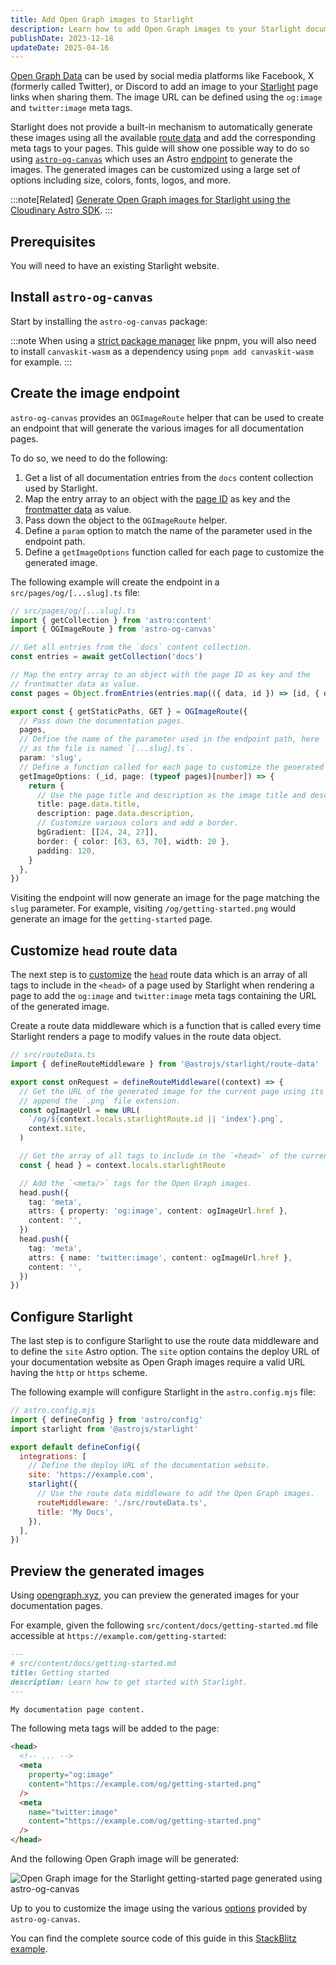 ```yaml
---
title: Add Open Graph images to Starlight
description: Learn how to add Open Graph images to your Starlight documentation website using astro-og-canvas.
publishDate: 2023-12-18
updateDate: 2025-04-16
---
```


[Open Graph Data](https://ogp.me/) can be used by social media platforms like Facebook, X (formerly called Twitter), or Discord to add an image to your [Starlight](https://starlight.astro.build) page links when sharing them.
The image URL can be defined using the `og:image` and `twitter:image` meta tags.

Starlight does not provide a built-in mechanism to automatically generate these images using all the available [route data](https://starlight.astro.build/guides/route-data/) and add the corresponding meta tags to your pages.
This guide will show one possible way to do so using [`astro-og-canvas`](https://github.com/delucis/astro-og-canvas) which uses an Astro [endpoint](https://docs.astro.build/en/core-concepts/endpoints/) to generate the images.
The generated images can be customized using a large set of options including size, colors, fonts, logos, and more.

:::note[Related]
[Generate Open Graph images for Starlight using the Cloudinary Astro SDK](/notes/starlight-og-images-cloudinary-astro-sdk).
:::

## Prerequisites

You will need to have an existing Starlight website.

## Install `astro-og-canvas`

Start by installing the `astro-og-canvas` package:


<Pkg pkg="astro-og-canvas" />

:::note
When using a [strict package manager](https://pnpm.io/pnpm-vs-npm#npms-flat-tree) like pnpm, you will also need to install `canvaskit-wasm` as a dependency using `pnpm add canvaskit-wasm` for example.
:::

## Create the image endpoint

`astro-og-canvas` provides an `OGImageRoute` helper that can be used to create an endpoint that will generate the various images for all documentation pages.

To do so, we need to do the following:

1. Get a list of all documentation entries from the `docs` content collection used by Starlight.
1. Map the entry array to an object with the [page ID](https://docs.astro.build/en/reference/api-reference/#id) as key and the [frontmatter data](https://starlight.astro.build/reference/frontmatter/) as value.
1. Pass down the object to the `OGImageRoute` helper.
1. Define a `param` option to match the name of the parameter used in the endpoint path.
1. Define a `getImageOptions` function called for each page to customize the generated image.

The following example will create the endpoint in a `src/pages/og/[...slug].ts` file:

```ts
// src/pages/og/[...slug].ts
import { getCollection } from 'astro:content'
import { OGImageRoute } from 'astro-og-canvas'

// Get all entries from the `docs` content collection.
const entries = await getCollection('docs')

// Map the entry array to an object with the page ID as key and the
// frontmatter data as value.
const pages = Object.fromEntries(entries.map(({ data, id }) => [id, { data }]))

export const { getStaticPaths, GET } = OGImageRoute({
  // Pass down the documentation pages.
  pages,
  // Define the name of the parameter used in the endpoint path, here `slug`
  // as the file is named `[...slug].ts`.
  param: 'slug',
  // Define a function called for each page to customize the generated image.
  getImageOptions: (_id, page: (typeof pages)[number]) => {
    return {
      // Use the page title and description as the image title and description.
      title: page.data.title,
      description: page.data.description,
      // Customize various colors and add a border.
      bgGradient: [[24, 24, 27]],
      border: { color: [63, 63, 70], width: 20 },
      padding: 120,
    }
  },
})
```

Visiting the endpoint will now generate an image for the page matching the `slug` parameter.
For example, visiting `/og/getting-started.png` would generate an image for the `getting-started` page.

## Customize `head` route data

The next step is to [customize](https://starlight.astro.build/guides/route-data/#how-to-customize-route-data) the [`head`](https://starlight.astro.build/reference/route-data/#head) route data which is an array of all tags to include in the `<head>` of a page used by Starlight when rendering a page to add the `og:image` and `twitter:image` meta tags containing the URL of the generated image.

Create a route data middleware which is a function that is called every time Starlight renders a page to modify values in the route data object.

```ts
// src/routeData.ts
import { defineRouteMiddleware } from '@astrojs/starlight/route-data'

export const onRequest = defineRouteMiddleware((context) => {
  // Get the URL of the generated image for the current page using its ID and
  // append the `.png` file extension.
  const ogImageUrl = new URL(
    `/og/${context.locals.starlightRoute.id || 'index'}.png`,
    context.site,
  )

  // Get the array of all tags to include in the `<head>` of the current page.
  const { head } = context.locals.starlightRoute

  // Add the `<meta/>` tags for the Open Graph images.
  head.push({
    tag: 'meta',
    attrs: { property: 'og:image', content: ogImageUrl.href },
    content: '',
  })
  head.push({
    tag: 'meta',
    attrs: { name: 'twitter:image', content: ogImageUrl.href },
    content: '',
  })
})
```

## Configure Starlight

The last step is to configure Starlight to use the route data middleware and to define the `site` Astro option.
The `site` option contains the deploy URL of your documentation website as Open Graph images require a valid URL having the `http` or `https` scheme.

The following example will configure Starlight in the `astro.config.mjs` file:

```js ins={7-8,10-11}
// astro.config.mjs
import { defineConfig } from 'astro/config'
import starlight from '@astrojs/starlight'

export default defineConfig({
  integrations: [
    // Define the deploy URL of the documentation website.
    site: 'https://example.com',
    starlight({
      // Use the route data middleware to add the Open Graph images.
      routeMiddleware: './src/routeData.ts',
      title: 'My Docs',
    }),
  ],
})
```

## Preview the generated images

Using [opengraph.xyz](https://www.opengraph.xyz/), you can preview the generated images for your documentation pages.

For example, given the following `src/content/docs/getting-started.md` file accessible at `https://example.com/getting-started`:

```md
---
# src/content/docs/getting-started.md
title: Getting started
description: Learn how to get started with Starlight.
---

My documentation page content.
```

The following meta tags will be added to the page:

```html
<head>
  <!-- ... -->
  <meta
    property="og:image"
    content="https://example.com/og/getting-started.png"
  />
  <meta
    name="twitter:image"
    content="https://example.com/og/getting-started.png"
  />
</head>
```

And the following Open Graph image will be generated:

![Open Graph image for the Starlight getting-started page generated using astro-og-canvas](../../assets/starlight-og-images/preview.png)

Up to you to customize the image using the various [options](https://github.com/delucis/astro-og-canvas/tree/latest/packages/astro-og-canvas#image-options) provided by `astro-og-canvas`.

You can find the complete source code of this guide in this [StackBlitz example](https://stackblitz.com/edit/github-kwvza5?file=src%2Fpages%2Fog%2F%5B...slug%5D.ts).
